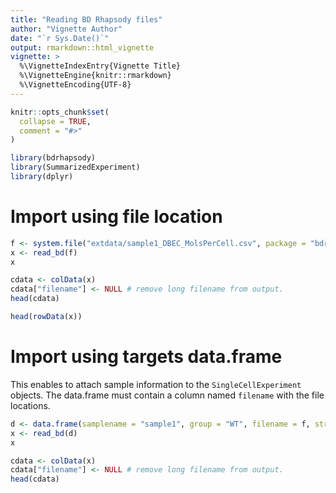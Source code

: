 ```yaml
---
title: "Reading BD Rhapsody files"
author: "Vignette Author"
date: "`r Sys.Date()`"
output: rmarkdown::html_vignette
vignette: >
  %\VignetteIndexEntry{Vignette Title}
  %\VignetteEngine{knitr::rmarkdown}
  %\VignetteEncoding{UTF-8}
---
```


```r
knitr::opts_chunk$set(
  collapse = TRUE,
  comment = "#>"
)

library(bdrhapsody)
library(SummarizedExperiment)
library(dplyr)
```


# Import using file location

```r
f <- system.file("extdata/sample1_DBEC_MolsPerCell.csv", package = "bdrhapsody")
x <- read_bd(f)
x
```

```r
cdata <- colData(x)
cdata["filename"] <- NULL # remove long filename from output.
head(cdata)
```

```r
head(rowData(x))
```


# Import using targets data.frame

This enables to attach sample information to the `SingleCellExperiment` objects. The data.frame must contain a column named `filename` with the file locations.

```r
d <- data.frame(samplename = "sample1", group = "WT", filename = f, stringsAsFactors = FALSE)
x <- read_bd(d)
x
```

```r
cdata <- colData(x)
cdata["filename"] <- NULL # remove long filename from output.
head(cdata)
```

